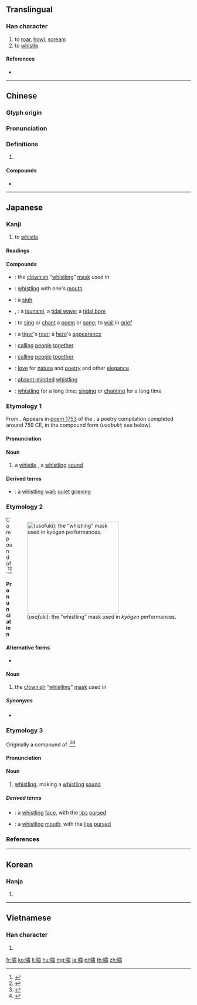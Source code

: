 {{also|啸|嘨}}
==Translingual==

===Han character===
{{Han char|rn=30|rad=口|as=12|sn=15|four=65027|canj=RLX|ids=⿰口肅}}

# to [[roar]], [[howl]], [[scream]]
# to [[whistle]]

====References====
* {{Han ref|kx=0206.320|dkj=04246|dj=0429.310|hdz=10694.110|uh=562F|ud=22063|bh=BC53|bd=48211}}

----

==Chinese==
{{zh-forms|s=啸}}

===Glyph origin===
{{Han etym}}

===Pronunciation===
{{zh-pron
|m=xiào
|c=siu3
|h=pfs=
|md=
|mn=siàu
|w=
|mc=y
|oc=y
|cat=v
}}

===Definitions===
{{zh-hanzi}}

# {{rfdef|lang=zh}}

====Compounds====
* {{zh-l|海啸}}

----

==Japanese==

===Kanji===
{{ja-kanji|grade=|rs=口12}}

# to [[whistle]]

====Readings====
{{ja-readings|
|goon=[[しょう]] (shō), {{qualifier|historical}} [[せう]] (seu)
|kanon=[[しょう]] (shō), {{qualifier|historical}} [[せう]] (seu)
|kun=[[うそ]] (uso), [[うそふき]] (usofuki), [[うそぶ]] ([[嘯ぶ]], usobu) {{qualifier|classical}}, [[うそぶく]] ([[嘯く]], usobuku), [[うそぶき]] (usobuki), [[うそぶき]] ([[嘯き]], usobuki), [[うそむ]] ([[嘯む]], usomu) {{qualifier|classical}}, [[うそむく]] ([[嘯く]], usomuku) {{qualifier|classical}}, [[ふく]] ([[嘯く]], fuku) {{qualifier|rare}}
}}

====Compounds====
{{der-top|Compounds}}
* {{ja-r|嘯吹|うそふき}}: the [[clownish]] “[[whistling]]” [[mask]] used in {{m|ja|狂言|tr=kyōgen|lit=crazy talk||a farce performed between [[noh]] plays}}
* {{ja-r|嘯笛|うそぶえ}}: [[whistling]] with one's [[mouth]]
* {{ja-r|息嘯|おきそ}}: a [[sigh]]
* {{ja-r|海嘯|かいしょう}}, {{ja-r|海嘯|つなみ}}: a [[tsunami]], a [[tidal wave]]; a [[tidal bore]]
* {{ja-r|吟嘯|ぎんしょう}}: to [[sing]] or [[chant]] a [[poem]] or [[song]]; to [[wail]] in [[grief]]
* {{ja-r|虎嘯|こしょう}}: a [[tiger]]'s [[roar]]; {{qualifier|metaphor}} a [[hero]]'s [[appearance]]
* {{ja-r|嘯聚|しょうしゅ}}: [[calling]] [[people]] [[together]] {{qualifier|especially by whistling}}
* {{ja-r|嘯集|しょうしゅう}}: [[calling]] [[people]] [[together]] {{qualifier|especially by whistling}}
* {{ja-r|嘯風弄月|しょうふう ろうげつ}}: [[love]] for [[nature]] and [[poetry]] and other [[elegance]]
* {{ja-r|空嘯|そらうそ}}: [[absent-minded]] [[whistling]]
* {{ja-r|長嘯|ちょうしょう}}: [[whistling]] for a long time; [[singing]] or [[chanting]] for a long time
{{der-bottom}}

===Etymology 1===
{{ja-pron|yomi=k|うそ}}
From {{etyl|ojp|ja|sort=うそ}}.  Appears in [http://jti.lib.virginia.edu/japanese/manyoshu/Man9Yos.html#1753 poem 1753] of the ''{{w|Man'yōshū}}'', a poetry compilation completed around 759 CE, in the compound form {{lang|ja|嘯鳴}} (''usobuki''; see below).

====Pronunciation====
{{ja-pron|yomi=k|うそ}}

====Noun====
{{ja-noun|うそ}}

# {{lb|ja|sort=うそ|archaic|possibly|_|obsolete}} a [[whistle]] {{qualifier|sound}}, a [[whistling]] [[sound]]

====Derived terms====
{{der-top}}
* {{ja-r|嘯歎|うそなげき}}: a [[whistling]] [[wail]]; [[quiet]] [[grieving]]
{{der-bottom}}

===Etymology 2===
<div style="float:right;">
[[File:Hyottoko-karlcow-wikipedia.jpg|thumb|250px|{{PAGENAME}} (''usofuki''): the “whistling” mask used in ''kyōgen'' performances.]]
</div>
{{ja-kanjitab|yomi=k|うそふ|o1=き}}
Compound of {{compound|lang=ja|sort=うそふき|嘯|tr1=uso|t1=whistle, whistling|吹き|tr2=fuki|t2=blowing|pos2=the {{m|ja|連用形|tr=ren'yōkei||continuative or stem form}} of verb {{m|ja|吹く}} ''fuku'', “to blow”}}.<ref name="KDJ">{{R:Kokugo Dai Jiten}}</ref><ref name="DJR">{{R:Daijirin}}</ref>

====Pronunciation====
{{ja-pron|yomi=k|うそふき|acc=2|acc_ref=DJR}}

====Alternative forms====
* {{m|ja|嘯吹}}

====Noun====
{{ja-noun|うそふき}}

# the [[clownish]] “[[whistling]]” [[mask]] used in {{m|ja|狂言|tr=kyōgen|lit=crazy talk||a farce performed between [[noh]] plays}}

=====Synonyms=====
* {{ja-r|ひょっとこ}}

===Etymology 3===
{{ja-kanjitab|yomi=k|うそぶ|o1=き}}
Originally a compound of {{compound|lang=ja|sort=うそふき|嘯|tr1=uso|t1=whistle, whistling|吹き|tr2=fuki|t2=blowing|pos2=the {{m|ja|連用形|tr=ren'yōkei||continuative or stem form}} of verb {{m|ja|吹く}} ''fuku'', “to blow”}}.<ref name="KDJ">{{R:Kokugo Dai Jiten}}</ref><ref name="DJR">{{R:Daijirin}}</ref>  {{rendaku2|sort=うそぶき|fuki|buki}}

====Pronunciation====
{{ja-pron|yomi=k|うそぶき}}

====Noun====
{{ja-noun|うそぶき}}

# [[whistling]], making a [[whistling]] [[sound]]

=====Derived terms=====
{{der-top}}
* {{ja-r|嘯顔|うそぶきがお}}: a [[whistling]] [[face]], with the [[lip]]s [[pursed]]
* {{ja-r|嘯口|うそぶきぐち}}: a [[whistling]] [[mouth]], with the [[lip]]s [[pursed]]
{{der-bottom}}

===References===
<references/>

----

==Korean==

===Hanja===
{{ko-hanja|hangeul=소|rv=so|mr=so}}

# {{defn|lang=ko|sort=口12}}

----

==Vietnamese==

===Han character===
{{vi-hantu|[[khiếu]]|rs=口12}}

# {{defn|lang=vi|sort=口12}}

[[fr:嘯]]
[[ko:嘯]]
[[li:嘯]]
[[hu:嘯]]
[[mg:嘯]]
[[ja:嘯]]
[[pl:嘯]]
[[th:嘯]]
[[zh:嘯]]